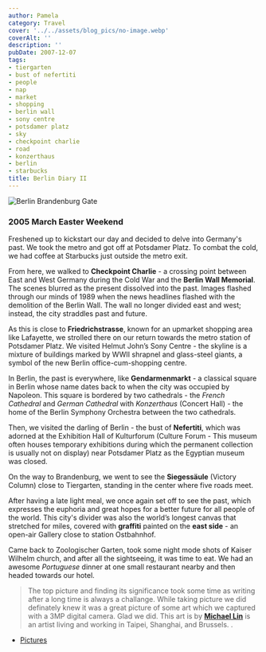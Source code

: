 ```yaml
---
author: Pamela
category: Travel
cover: '../../assets/blog_pics/no-image.webp'
coverAlt: ''
description: ''
pubDate: 2007-12-07
tags:
- tiergarten
- bust of nefertiti
- people
- nap
- market
- shopping
- berlin wall
- sony centre
- potsdamer platz
- sky
- checkpoint charlie
- road
- konzerthaus
- berlin
- starbucks
title: Berlin Diary II
---
```



<Image src={pic1} alt="Berlin Brandenburg Gate"/>

### 2005 March Easter Weekend

Freshened up to kickstart our day and decided to delve into Germany's past. We took the metro and got off at Potsdamer Platz. To combat the cold, we had coffee at Starbucks just outside the metro exit.

From here, we walked to **Checkpoint Charlie** - a crossing point between East and West Germany during the Cold War and the **Berlin Wall Memorial**. The scenes blurred as the present dissolved into the past. Images flashed through our minds of 1989 when the news headlines flashed with the demolition of the Berlin Wall. The wall no longer divided east and west; instead, the city straddles past and future.

As this is close to **Friedrichstrasse**, known for an upmarket shopping area like Lafayette, we strolled there on our return towards the metro station of Potsdamer Platz. We visited Helmut John’s Sony Centre - the skyline is a mixture of buildings marked by WWII shrapnel and glass-steel giants, a symbol of the new Berlin office-cum-shopping centre.

In Berlin, the past is everywhere, like **Gendarmenmarkt** - a classical square in Berlin whose name dates back to when the city was occupied by Napoleon. This square is bordered by two cathedrals - the *French Cathedral* and *German Cathedral* with *Konzerthaus* (Concert Hall) - the home of the Berlin Symphony Orchestra between the two cathedrals.

Then, we visited the darling of Berlin - the bust of **Nefertiti**, which was adorned at the Exhibition Hall of Kulturforum (Culture Forum - This museum often houses temporary exhibitions during which the permanent collection is usually not on display) near Potsdamer Platz as the Egyptian museum was closed.

On the way to Brandenburg, we went to see the **Siegessäule** (Victory Column) close to Tiergarten, standing in the center where five roads meet.

After having a late light meal, we once again set off to see the past, which expresses the euphoria and great hopes for a better future for all people of the world. This city's divider was also the world’s longest canvas that stretched for miles, covered with **graffiti** painted on the **east side** - an open-air Gallery close to station Ostbahnhof.

Came back to Zoologischer Garten, took some night mode shots of Kaiser Wilhelm church, and after all the sightseeing, it was time to eat. We had an awesome *Portuguese* dinner at one small restaurant nearby and then headed towards our hotel.

> The top  picture and finding its significance took some time as writing after a long time is always a challange. While taking picture we did definately knew it was a great picture of some art which we captured with a 3MP digital camera. Glad we did. This art is by [**Michael Lin**](https://www.ateliermichaellin.com/projects/2005-berlin-germany-haus-der-kulturen-der-welt-about-beauty) is an artist living and working in Taipei, Shanghai, and Brussels. .

- [Pictures](https://www.flickr.com/photos/santm/albums/72157638399044126/)